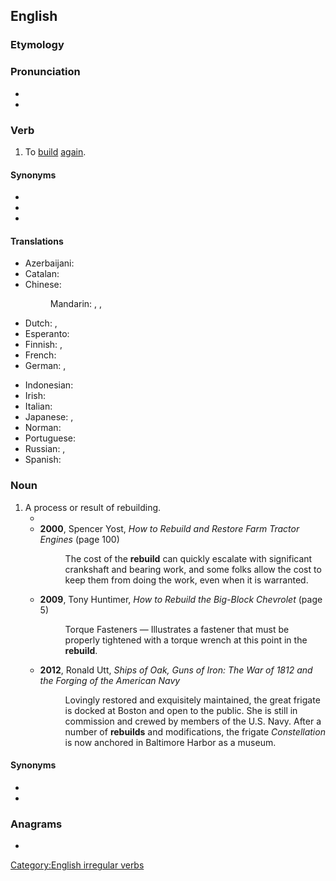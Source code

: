 ==English==

===Etymology===
{{prefix|en|re|build}}

===Pronunciation===
* {{IPA|/ˈɹiːbɪld/|lang=en}}
* {{rhymes|ɪld|lang=en}}

===Verb===
{{en-verb|rebuilds|rebuilding|rebuilt|rebuilt}}

# To [[build]] [[again]].

====Synonyms====
* {{l|en|reassemble}}
* {{l|en|reconstruct}}
* {{l|en|remanufacture}}

====Translations====
{{trans-top|to build again}}
* Azerbaijani: {{t+|az|bərpa etmək}}
* Catalan: {{t+|ca|reconstruir}}
* Chinese:
*: Mandarin: {{t+|cmn|重建|tr=chóngjiàn|sc=Hani}}, {{t+|cmn|再建|tr=zàijiàn|sc=Hani}}, {{t+|cmn|改筑|tr=gǎizhú|sc=Hani}}
* Dutch: {{t+|nl|heropbouwen}}, {{t|nl|wederopbouwen}}
* Esperanto: {{t|eo|rekonstrui}}
* Finnish: {{t+|fi|jälleenrakentaa}}, {{t|fi|[[rakentaa]] [[uudelleen]]}}
* French: {{t+|fr|reconstruire}}
* German: {{t|de|wiederaufbauen}}, {{t+|de|umbauen}}
{{trans-mid}}
* Indonesian: {{t|id|bangun ulang|alt=membangun ulang}}
* Irish: {{t|ga|atóg}}
* Italian: {{t+|it|ricostruire}}
* Japanese: {{t|ja|建て直す|tr=[[たてなおす]], tatenaosu|sc=Jpan}}, {{t|ja|再建|tr=さいけんする, saiken suru|alt=再建する|sc=Jpan}}
* Norman: {{t|nrf|r'bâti}} {{qualifier|Jersey}}
* Portuguese: {{t+|pt|reconstruir}}
* Russian: {{t+|ru|перестра́ивать|impf}}, {{t+|ru|перестро́ить|pf}}
* Spanish: {{t+|es|reconstruir}}
{{trans-bottom}}

===Noun===
{{en-noun}}

# A process or result of rebuilding.
#* {{quote-book|title=Sierra Sue II: The Story of a P-51 Mustang| page=138| url=https://books.google.com/books?id=BZ3b9o0BIPcC&pg=PA138&dq=%22a%7Cthe+completed%7Cfinished+rebuild%7Crebuilds%22&hl=en&sa=X&ved=0ahUKEwio4dOKtfncAhUc8YMKHc1OBxUQ6AEIKTAA#v=onepage&q=%22a%7Cthe%20completed%7Cfinished%20rebuild%7Crebuilds%22&f=false| author=John Christgau| year=2000| passage=Doc's spirits lifted at the suggestion that Cochrane was already thinking about painting the finished '''rebuild'''.}}
#* '''2000''', Spencer Yost, ''How to Rebuild and Restore Farm Tractor Engines'' (page 100)
#*: The cost of the '''rebuild''' can quickly escalate with significant crankshaft and bearing work, and some folks allow the cost to keep them from doing the work, even when it is warranted.
#* '''2009''', Tony Huntimer, ''How to Rebuild the Big-Block Chevrolet'' (page 5)
#*: Torque Fasteners — Illustrates a fastener that must be properly tightened with a torque wrench at this point in the '''rebuild'''.
#* '''2012''', Ronald Utt, ''Ships of Oak, Guns of Iron: The War of 1812 and the Forging of the American Navy''
#*: Lovingly restored and exquisitely maintained, the great frigate is docked at Boston and open to the public. She is still in commission and crewed by members of the U.S. Navy. After a number of '''rebuilds''' and modifications, the frigate ''Constellation'' is now anchored in Baltimore Harbor as a museum.

====Synonyms====
* {{l|en|reassembly}}
* {{l|en|reconstruction}}

===Anagrams===
* {{anagrams|en|a=bdeilru|builder}}

[[Category:English irregular verbs]]
